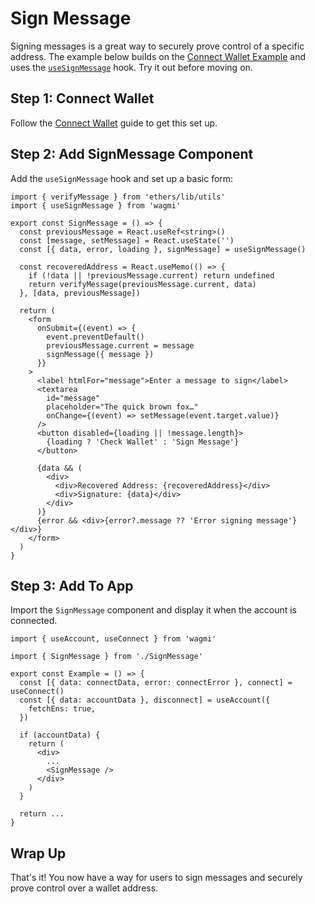 
# Sign Message

Signing messages is a great way to securely prove control of a specific address. The example below builds on the [Connect Wallet Example](/guides/connect-wallet) and uses the [`useSignMessage`](/docs/hooks/useSignMessage) hook. Try it out before moving on.

<SignMessage />

## Step 1: Connect Wallet

Follow the [Connect Wallet](/guides/connect-wallet#step-1-configuring-connectors) guide to get this set up.

## Step 2: Add SignMessage Component

Add the `useSignMessage` hook and set up a basic form:

```tsx
import { verifyMessage } from 'ethers/lib/utils'
import { useSignMessage } from 'wagmi'

export const SignMessage = () => {
  const previousMessage = React.useRef<string>()
  const [message, setMessage] = React.useState('')
  const [{ data, error, loading }, signMessage] = useSignMessage()

  const recoveredAddress = React.useMemo(() => {
    if (!data || !previousMessage.current) return undefined
    return verifyMessage(previousMessage.current, data)
  }, [data, previousMessage])

  return (
    <form
      onSubmit={(event) => {
        event.preventDefault()
        previousMessage.current = message
        signMessage({ message })
      }}
    >
      <label htmlFor="message">Enter a message to sign</label>
      <textarea
        id="message"
        placeholder="The quick brown fox…"
        onChange={(event) => setMessage(event.target.value)}
      />
      <button disabled={loading || !message.length}>
        {loading ? 'Check Wallet' : 'Sign Message'}
      </button>

      {data && (
        <div>
          <div>Recovered Address: {recoveredAddress}</div>
          <div>Signature: {data}</div>
        </div>
      )}
      {error && <div>{error?.message ?? 'Error signing message'}</div>}
    </form>
  )
}
```

## Step 3: Add To App

Import the `SignMessage` component and display it when the account is connected.

```tsx
import { useAccount, useConnect } from 'wagmi'

import { SignMessage } from './SignMessage'

export const Example = () => {
  const [{ data: connectData, error: connectError }, connect] = useConnect()
  const [{ data: accountData }, disconnect] = useAccount({
    fetchEns: true,
  })

  if (accountData) {
    return (
      <div>
        ...
        <SignMessage />
      </div>
    )
  }

  return ...
}
```

## Wrap Up

That's it! You now have a way for users to sign messages and securely prove control over a wallet address.
